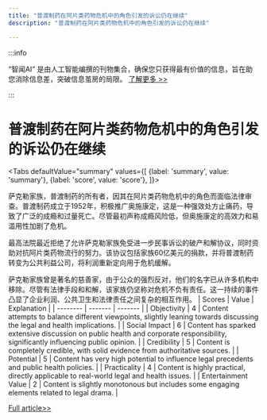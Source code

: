 ```yaml
---
title: "普渡制药在阿片类药物危机中的角色引发的诉讼仍在继续"
description: "普渡制药在阿片类药物危机中的角色引发的诉讼仍在继续"

---
```



:::info

“智闻AI“ 是由人工智能编撰的刊物集合，确保您只获得最有价值的信息，旨在助您消除信息差，突破信息茧房的局限。  [了解更多 >>](/)

:::

# 普渡制药在阿片类药物危机中的角色引发的诉讼仍在继续


<Tabs
	defaultValue="summary"
	values={[
	{label: 'summary', value: 'summary'},
	{label: 'score', value: 'score'},
]}>
<TabItem value="summary">


萨克勒家族，普渡制药的所有者，因其在阿片类药物危机中的角色而面临法律审查。普渡制药成立于1952年，积极推广奥施康定，这是一种强效处方止痛药，导致了广泛的成瘾和过量死亡。尽管最初声称成瘾风险低，但奥施康定的高效力和易滥用性加剧了危机。

最高法院最近拒绝了允许萨克勒家族免受进一步民事诉讼的破产和解协议，同时资助对抗阿片类药物流行的努力。该协议包括家族60亿美元的捐款，并将普渡制药转变为公共利益公司，将利润重新定向用于危机缓解。

萨克勒家族曾是著名的慈善家，由于公众的强烈反对，他们的名字已从许多机构中移除。尽管有法律手段和和解，该家族仍坚称对危机不负有责任。这一持续的事件凸显了企业利润、公共卫生和法律责任之间复杂的相互作用。
</TabItem>
<TabItem value="score">
	| Scores     | Value   | Explanation |
	| -------- | ------- | ------- |
	| Objectivity  | 4    | Content attempts to balance different viewpoints, slightly leaning towards discussing the legal and health implications.    |
	| Social Impact | 6     | Content has sparked extensive discussion on public health and corporate responsibility, significantly influencing public opinion.    |
	| Credibility    | 5    | Content is completely credible, with solid evidence from authoritative sources.    |
	| Potential    | 5    | Content has very high potential to influence legal precedents and public health policies.    |
	| Practicality    | 4    | Content is highly practical, directly applicable to real-world legal and health issues.    |
	| Entertainment Value    | 2    | Content is slightly monotonous but includes some engaging elements related to legal drama.    |
</TabItem>
</Tabs>

[Full article>>](https://apnews.com/article/opioid-crisis-purdue-pharma-oxycontin-sackler-d468e436c6a9a129c5498f90e4526004)
